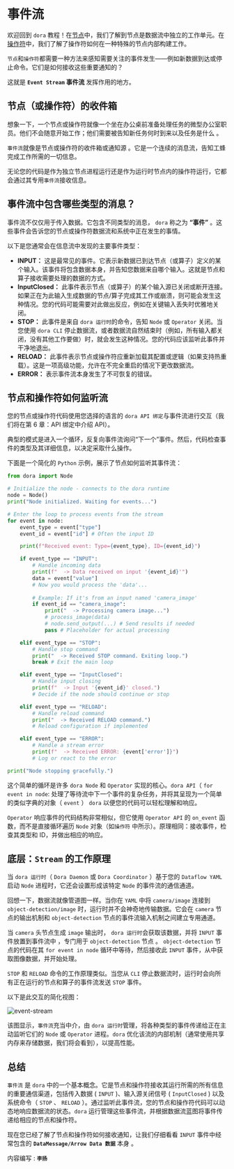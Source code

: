 # 事件流

欢迎回到 `dora` 教程！在[节点](./node)中，我们了解到节点是数据流中独立的工作单元。在[操作符](./operator)中，我们了解了操作符如何在一种特殊的节点内部构建工作。

`节点`和`操作符`都需要一种方法来感知需要关注的事件发生——例如新数据到达或停止命令。它们是如何接收这些重要通知的？

这就是 **`Event Stream` 事件流** 发挥作用的地方。

## 节点（或操作符）的收件箱

想象一下，一个节点或操作符就像一个坐在办公桌前准备处理任务的微型办公室职员。他们不会随意开始工作；他们需要被告知新任务何时到来以及任务是什么 。

`事件流`就像是节点或操作符的收件箱或通知源 。它是一个连续的消息流，告知工蜂完成工作所需的一切信息。

无论您的代码是作为独立节点进程运行还是作为运行时节点内的操作符运行，它都会通过其专用`事件流`接收信息。

## 事件流中包含哪些类型的消息？

事件流不仅仅用于传入数据。它包含不同类型的消息， `dora` 称之为 **“事件”** 。这些事件会告诉您的节点或操作符数据流和系统中正在发生的事情。

以下是您通常会在信息流中发现的主要事件类型：

- **INPUT：** 这是最常见的事件。它表示新数据已到达节点（或算子）定义的某个输入。该事件将包含数据本身，并告知您数据来自哪个输入。这就是节点和算子接收需要处理的数据的方式。
- **InputClosed：** 此事件表示节点（或算子）的某个输入源已关闭或断开连接。如果正在为此输入生成数据的节点/算子完成其工作或崩溃，则可能会发生这种情况。您的代码可能需要对此做出反应，例如在关键输入丢失时优雅地关闭。
- **STOP：** 此事件是来自 `dora 运行时`的命令，告知 `Node` 或 `Operator` 关闭。当您使用 `dora CLI` 停止数据流，或者数据流自然结束时（例如，所有输入都关闭，没有其他工作要做）时，就会发生这种情况。您的代码应该监听此事件并干净地退出。
- **RELOAD：** 此事件表示节点或操作符应重新加载其配置或逻辑（如果支持热重载）。这是一项高级功能，允许在不完全重启的情况下更改数据流。
- **ERROR：** 表示事件流本身发生了不可恢复的错误。

## 节点和操作符如何监听流

您的节点或操作符代码使用您选择的语言的 `dora API 绑定`与事件流进行交互（我们将在第 6 章：API 绑定中介绍 API）。

典型的模式是进入一个循环，反复向事件流询问“下一个”事件。然后，代码检查事件的类型及其详细信息，以决定采取什么操作。

下面是一个简化的 `Python` 示例，展示了节点如何监听其事件流：

```py
from dora import Node

# Initialize the node - connects to the dora runtime
node = Node() 
print("Node initialized. Waiting for events...")

# Enter the loop to process events from the stream
for event in node: 
    event_type = event["type"]
    event_id = event["id"] # Often the input ID

    print(f"Received event: Type={event_type}, ID={event_id}")

    if event_type == "INPUT":
        # Handle incoming data
        print(f"  -> Data received on input '{event_id}'")
        data = event["value"] 
        # Now you would process the 'data'...
        
        # Example: If it's from an input named 'camera_image'
        if event_id == "camera_image":
            print("  -> Processing camera image...")
            # process_image(data)
            # node.send_output(...) # Send results if needed
            pass # Placeholder for actual processing

    elif event_type == "STOP":
        # Handle stop command
        print("  -> Received STOP command. Exiting loop.")
        break # Exit the main loop

    elif event_type == "InputClosed":
        # Handle input closing
        print(f"  -> Input '{event_id}' closed.")
        # Decide if the node should continue or stop

    elif event_type == "RELOAD":
        # Handle reload command
        print("  -> Received RELOAD command.")
        # Reload configuration if implemented

    elif event_type == "ERROR":
        # Handle a stream error
        print(f"  -> Received ERROR: {event['error']}")
        # Log or react to the error

print("Node stopping gracefully.")
```

这个简单的循环是许多 `dora Node` 和 `Operator` 实现的核心。`dora API`（ `for event in node`: 处理了等待流中下一个事件的复杂任务，并将其呈现为一个简单的类似字典的对象（ `event` ） `dora` 以便您的代码可以轻松理解和响应。

`Operator` 响应事件的代码结构非常相似，但它使用 `Operator API` 的 `on_event` 函数，而不是直接循环遍历 `Node` 对象（如`操作符` 中所示）。原理相同：接收事件，检查其类型和 ID，并做出相应的响应。

## 底层：`Stream` 的工作原理

当 `dora 运行时`（ `Dora Daemon` 或 `Dora Coordinator` ）基于您的 `Dataflow YAML` 启动 `Node` 进程时，它还会设置形成该特定 `Node` 的事件流的通信通道。

回想一下，数据流就像管道图一样。当你在 `YAML` 中将 `camera/image` 连接到 `object-detection/image` 时，运行时并不会神奇地传输数据。它会在 `camera` 节点的输出机制和 `object-detection` 节点的事件流输入机制之间建立专用通道。

当 `camera` 头节点生成 `image` 输出时， `dora 运行时`会获取该数据，并将 `INPUT` 事件放置到事件流中 ，专门用于 `object-detection` 节点 。 `object-detection` 节点的代码在其 `for event in node` 循环中等待，然后接收此 `INPUT` 事件，从中获取图像数据，并开始处理。

`STOP` 和 `RELOAD` 命令的工作原理类似。当您从 `CLI` 停止数据流时，运行时会向所有正在运行的节点和算子的事件流发送 `STOP` 事件。

以下是此交互的简化视图：

![event-stream](/event-stream01.png)

该图显示，`事件流`充当中介，由 `dora 运行时`管理，将各种类型的事件传递给正在主动监听它们的 `Node` 或 `Operator` 进程。`dora` 优化该流的内部机制（通常使用共享内存来存储数据，我们将会看到），以提高性能。

## 总结

`事件流` 是 `dora` 中的一个基本概念。它是节点和操作符接收其运行所需的所有信息的重要通信渠道，包括传入数据 ( `INPUT` )、输入源关闭信号 ( `InputClosed` ) 以及系统命令（ `STOP` 、 `RELOAD` ）。通过监听此事件流，您的节点和操作符代码可以动态地响应数据流的状态。`dora` 运行管理这些事件流，并根据数据流蓝图将事件传递给相应的节点和操作符。

现在您已经了解了节点和操作符如何接收通知，让我们仔细看看 `INPUT` 事件中经常包含的 **`DataMessage/Arrow Data 数据`** 本身 。

内容编写 : **`李扬`**
